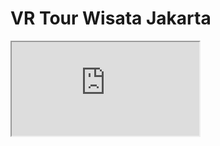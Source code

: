 # VR Tour Wisata Jakarta

<div className="pt-10">
  <iframe
    src="https://www.youtube.com/embed/XbUq3uYgLac"
    title="Youtube Video"
    allowFullScreen
    className="rounded-lg h-[40px] sm:h-[420px] w-full aspect-w-9 aspect-h-9 mx-auto"
  />
</div>

Virtual Tour Wisata Jakarta membawa pengalaman eksplorasi dan wisata Jakarta ke dunia virtual dengan menggunakan teknologi Virtual Reality (VR). Project ini ditujukan untuk menghadirkan destinasi wisata, budaya, dan keindahan Jakarta kepada pengguna tanpa harus pergi ke tempat fisik. Dengan berfokus pada **kualitas visual, interaktivitas, dan edukasi**, project ini dirancang untuk memberikan pengalaman virtual yang mendalam dan menarik. Selain itu juga memberikan pengguna pengalaman unik yang **menggabungkan perjalanan fisik dengan transportasi umum dengan eksplorasi virtual**.

## 📋Unit Request

Dalam pengembangan VR Tour ini dilakukan dalam memenuhi penambahan konten interplay [smarteye.id](http://smarteye.id) di Innocent, berikut adalah unit request:

- **Goals :** VR Tour Wisata Jakarta dapat mendukung promosi parawisata kota Jakarta.
- **Project Owner :** PO Innocent.
- **Target User :** Pengunjung Innocent.
- **Development :** 2 Minggu.

## ⛳Flow Journey

Flow journey adalah urutan langkah-langkah atau tahapan dalam proses atau pengalaman dari VR Tour. Ini mencakup serangkaian aktivitas atau peristiwa yang dilalui oleh user dari awal hingga akhir kegiatan atau interaksi.

![Untitled](https://prod-files-secure.s3.us-west-2.amazonaws.com/05cdfccc-adb3-469e-aac5-6dc11ecc1b49/07a05ae1-8b46-419b-b01e-e82c2f6e4033/Untitled.png)

<aside>
✅**Study Case :**  Welcoming Interface

</aside>

Dalam study case ini, pengguna pertama kali disambut dengan menu sambutan yang menampilkan welcoming text. Kemudian, mereka dihadapkan pada video opening yang menjelaskan seluruh isi konten dalam VR. Setelah itu, pengguna akan melihat rute map yang akan mereka lalui sebelum akhirnya memulai tour.

***Fitur yang dipakai:***


<aside>
✅**Study Case :**  Main Tour

</aside>

Dalam main case ini, pengguna akan diarahkan ke pengalaman menaiki MRT, tujuannya adalah memberikan pengguna suasana dan rasa pengalaman menggunakan transportasi umum di Jakarta. Di dalam MRT, pengguna akan diberikan opsi untuk memilih berbagai lokasi yang akan dikunjungi. Setiap lokasi yang dikunjungi akan memberikan pengetahuan melalui pop-up information, dan pengguna dapat berinteraksi langsung dengan game berupa kuis yang disediakan.

***Fitur yang dipakai:***



## 📚Asset Project

- UI/UX Design: [***Figma***](https://www.figma.com/file/axOeDv9vaUR5HEy5SO3zxO/VR-Tour-Jakarta?type=design&node-id=0-1&mode=design&t=JuRfNt79Bg6wHO9p-0)
- Proposal: ***[Document](https://docs.google.com/presentation/d/11tyuVPxa8AP-cYwN8LPDhHXPB3JDGxrZRWjUh-xtz54/edit?usp=sharing)***
- Video Animation: ***[Gdrive](https://drive.google.com/drive/folders/1rowFTJ3BiUXr_yqMqwRwvgPC1jiXKLW4)***
- Raw Asset Photo 360: ***[Gdrive](https://drive.google.com/drive/folders/1-HL9O22GTn2CPRt-wULJ5rKcg4O-gd4p?usp=sharing)***
- Stitching Asset Photo 360: ***[Gdrive](https://drive.google.com/drive/folders/1Gn-7hD8mB9D-dQ5x-3Aw6hKrPKPOilyu?usp=drive_link)***
- Unity Repo: [***GitHub***](https://drive.google.com/drive/folders/1AHvvLkIGjGtg84nJ8zwOwS6yBCthkLSO?usp=sharing)
- Project Report: [***Slide***](https://docs.google.com/presentation/d/17Isu1oCPwwtTvDFcX1qYrr97U5wo-GeMiyQgXwIGImA/edit#slide=id.g29a6fa2c0fc_0_170)